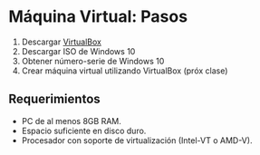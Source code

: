 
# Máquina Virtual: Pasos

1. Descargar <a href="https://www.virtualbox.org/" target="_blank" rel="noopener noreferrer" className={styles.link}>VirtualBox</a> 
2. Descargar ISO de Windows 10
3. Obtener número-serie de Windows 10
4. Crear máquina virtual utilizando VirtualBox (próx clase)

## Requerimientos

- PC de al menos 8GB RAM.
- Espacio suficiente en disco duro.
- Procesador con soporte de virtualización (Intel-VT o AMD-V).
